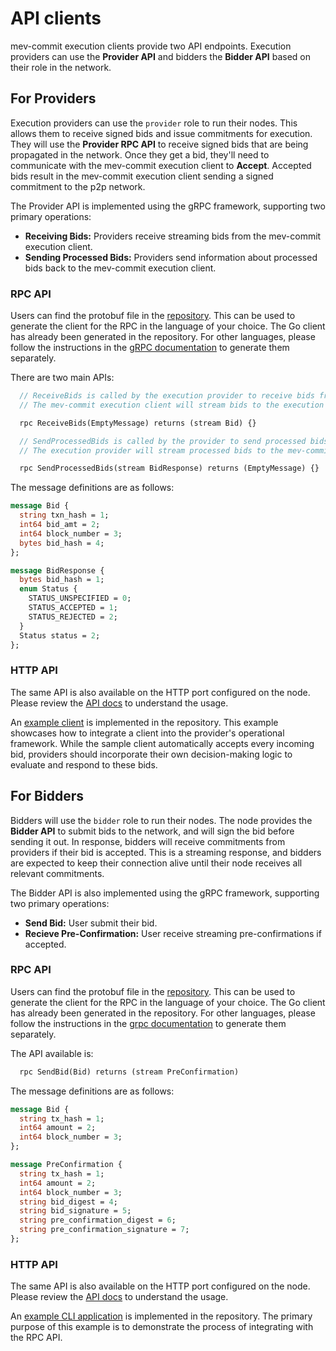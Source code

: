 # API clients

mev-commit execution clients provide two API endpoints. Execution providers can use the **Provider API** and bidders the **Bidder API** based on their role in the network.

## For Providers

Execution providers can use the `provider` role to run their nodes. This allows them to receive signed bids and issue commitments for execution. They will use the **Provider RPC API** to receive signed bids that are being propagated in the network. Once they get a bid, they'll need to communicate with the mev-commit execution client to **Accept**. Accepted bids result in the mev-commit execution client sending a signed commitment to the p2p network.

The Provider API is implemented using the gRPC framework, supporting two primary operations:

- **Receiving Bids:** Providers receive streaming bids from the mev-commit execution client.
- **Sending Processed Bids:** Providers send information about processed bids back to the mev-commit execution client.

### RPC API

Users can find the protobuf file in the [repository](https://github.com/primevprotocol/mev-commit/blob/main/rpc/providerapi/v1/providerapi.proto). This can be used to generate the client for the RPC in the language of your choice. The Go client has already been generated in the repository. For other languages, please follow the instructions in the [gRPC documentation](https://grpc.io/docs/languages/) to generate them separately.

There are two main APIs:
```proto
  // ReceiveBids is called by the execution provider to receive bids from the mev-commit execution client.
  // The mev-commit execution client will stream bids to the execution provider.

  rpc ReceiveBids(EmptyMessage) returns (stream Bid) {}

  // SendProcessedBids is called by the provider to send processed bids to the mev-commit execution client.
  // The execution provider will stream processed bids to the mev-commit execution client.

  rpc SendProcessedBids(stream BidResponse) returns (EmptyMessage) {}
```

The message definitions are as follows:
```proto
message Bid {
  string txn_hash = 1;
  int64 bid_amt = 2;
  int64 block_number = 3;
  bytes bid_hash = 4;
};

message BidResponse {
  bytes bid_hash = 1;
  enum Status {
    STATUS_UNSPECIFIED = 0;
    STATUS_ACCEPTED = 1;
    STATUS_REJECTED = 2;
  }
  Status status = 2;
};

```

### HTTP API

The same API is also available on the HTTP port configured on the node. Please review the [API docs](https://mev-commit-docs.s3.amazonaws.com/provider.html) to understand the usage.

An [example client](https://github.com/primevprotocol/mev-commit/tree/main/examples/provideremulator) is implemented in the repository. This example showcases how to integrate a client into the provider's operational framework. While the sample client automatically accepts every incoming bid, providers should incorporate their own decision-making logic to evaluate and respond to these bids.

## For Bidders

Bidders will use the `bidder` role to run their nodes. The node provides the **Bidder API** to submit bids to the network, and will sign the bid before sending it out. In response, bidders will receive commitments from providers if their bid is accepted. This is a streaming response, and bidders are expected to keep their connection alive until their node receives all relevant commitments.

The Bidder API is also implemented using the gRPC framework, supporting two primary operations:

- **Send Bid:** User submit their bid.
- **Recieve Pre-Confirmation:** User receive streaming pre-confirmations if accepted.

### RPC API

Users can find the protobuf file in the [repository](https://github.com/primevprotocol/mev-commit/blob/main/rpc/userapi/v1/userapi.proto). This can be used to generate the client for the RPC in the language of your choice. The Go client has already been generated in the repository. For other languages, please follow the instructions in the [grpc documentation](https://grpc.io/docs/languages/) to generate them separately.

The API available is:
```proto
  rpc SendBid(Bid) returns (stream PreConfirmation)
```

The message definitions are as follows:
```proto
message Bid {
  string tx_hash = 1;
  int64 amount = 2;
  int64 block_number = 3;
};

message PreConfirmation {
  string tx_hash = 1;
  int64 amount = 2;
  int64 block_number = 3;
  string bid_digest = 4;
  string bid_signature = 5;
  string pre_confirmation_digest = 6;
  string pre_confirmation_signature = 7;
};
```

### HTTP API

The same API is also available on the HTTP port configured on the node. Please review the [API docs](https://mev-commit-docs.s3.amazonaws.com/bidder.html) to understand the usage.

An [example CLI application](https://github.com/primevprotocol/mev-commit/tree/main/examples/biddercli) is implemented in the repository. The primary purpose of this example is to demonstrate the process of integrating with the RPC API.

